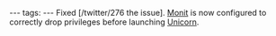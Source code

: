 ---
tags:
---
Fixed [/twitter/276 the issue]. [[Monit]] is now configured to correctly drop privileges before launching [[Unicorn]].
